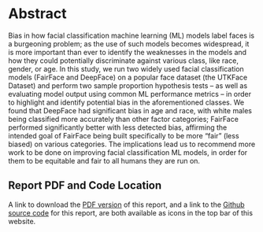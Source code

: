 # Abstract {.unnumbered}

<!-- BJ -->
Bias in how facial classification machine learning (ML) models label faces is a burgeoning problem; as the use of such models becomes widespread, it is more important than ever to identify the weaknesses in the models and how they could potentially discriminate against various class, like race, gender, or age. In this study, we run two widely used facial classification models (FairFace and DeepFace) on a popular face dataset (the UTKFace Dataset) and perform two sample proportion hypothesis tests -- as well as evaluating model output using common ML performance metrics -- in order to highlight and identify potential bias in the aforementioned classes. We found that DeepFace had significant bias in age and race, with white males being classified more accurately than other factor categories; FairFace performed significantly better with less detected bias, affirming the intended goal of FairFace being built specifically to be more "fair" (less biased) on various categories. The implications lead us to recommend more work to be done on improving facial classification ML models, in order for them to be equitable and fair to all humans they are run on.

<!-- PC -->

<!-- In this study, our research team examines the performance of two facial recognition models, FairFace and DeepFace, for potential biases against the protected classes of age, gender, and race. Our objective is to determine whether the source data and model outputs originate from the same population and determine if any such difference is indicative of bias in one or both models. We employ two-sample proportionality tests to evaluate the parent populations for the input data and each model’s output in terms of gender, race, and age, incorporating model F1 and Accuracy scores in tandem with our test results to evaluate presence of bias. Our goal in this effort is to contribute to ongoing research and discourse on ethics in computing and machine learning, and to share any insights or significant findings we encounter.  Further details on our source data and models, methods, results, and implications are detailed in the subsequent sections of this paper. -->

::: callout-tip
## Report PDF and Code Location

A link to download the [PDF version](https://cuboulder-ds.github.io/5301-5000-Final-Report/STAT_5000_Final_Report.pdf) of this report, and a link to the [Github source code](https://github.com/CUBoulder-DS/5301-5000-Final-Report) for this report, are both available as icons in the top bar of this website.
:::

<!-- ::: callout-note -->

<!-- ## From the report requirements -->

<!-- A 3-5 summary of the paper. It should address the research question, the methods, and the conclusions of your analysis. -->

<!-- *"A good recipe for an abstract is: first sentence: specify the general area of the paper and encourage the reader; second sentence: specify the dataset and methods at a general level; third sentence: specify the headline result; and a fourth sentence about implications."* -->

<!-- ::: -->

